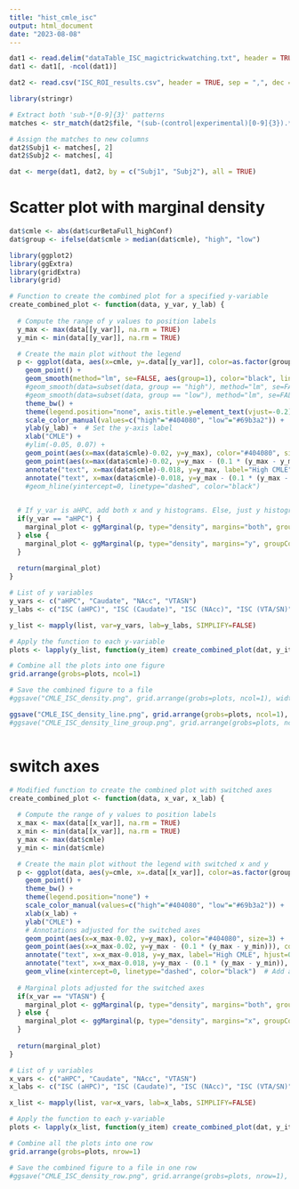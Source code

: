 ```yaml
---
title: "hist_cmle_isc"
output: html_document
date: "2023-08-08"
---
```


```r
dat1 <- read.delim("dataTable_ISC_magictrickwatching.txt", header = TRUE, sep = "\t", dec = ".")
dat1 <- dat1[, -ncol(dat1)]

dat2 <- read.csv("ISC_ROI_results.csv", header = TRUE, sep = ",", dec = ".")

library(stringr)

# Extract both 'sub-*[0-9]{3}' patterns
matches <- str_match(dat2$file, "(sub-(control|experimental)[0-9]{3}).*(sub-(control|experimental)[0-9]{3})")

# Assign the matches to new columns
dat2$Subj1 <- matches[, 2]
dat2$Subj2 <- matches[, 4]

dat <- merge(dat1, dat2, by = c("Subj1", "Subj2"), all = TRUE)


```

# Scatter plot with marginal density
```r
dat$cmle <- abs(dat$curBetaFull_highConf)
dat$group <- ifelse(dat$cmle > median(dat$cmle), "high", "low")

library(ggplot2)
library(ggExtra)
library(gridExtra)
library(grid)

# Function to create the combined plot for a specified y-variable
create_combined_plot <- function(data, y_var, y_lab) {
  
  # Compute the range of y values to position labels
  y_max <- max(data[[y_var]], na.rm = TRUE)
  y_min <- min(data[[y_var]], na.rm = TRUE)

  # Create the main plot without the legend
  p <- ggplot(data, aes(x=cmle, y=.data[[y_var]], color=as.factor(group))) +
    geom_point() +
    geom_smooth(method="lm", se=FALSE, aes(group=1), color="black", linetype="dashed", size = 0.8) + #regression line
    #geom_smooth(data=subset(data, group == "high"), method="lm", se=FALSE, color="darkblue", linetype="dashed", size=0.8) + # regression line for "high"
    #geom_smooth(data=subset(data, group == "low"), method="lm", se=FALSE, color="darkgreen", linetype="dashed", size=0.8) + # regression line for "low"
    theme_bw() +
    theme(legend.position="none", axis.title.y=element_text(vjust=-0.2), axis.title.x=element_text(vjust=-0.1)) +
    scale_color_manual(values=c("high"="#404080", "low"="#69b3a2")) +
    ylab(y_lab) +  # Set the y-axis label
    xlab("CMLE") +
    #ylim(-0.05, 0.07) + 
    geom_point(aes(x=max(data$cmle)-0.02, y=y_max), color="#404080", size=3) +
    geom_point(aes(x=max(data$cmle)-0.02, y=y_max - (0.1 * (y_max - y_min))), color="#69b3a2", size=3) +
    annotate("text", x=max(data$cmle)-0.018, y=y_max, label="High CMLE", hjust=0, color="black", size=3.5) + 
    annotate("text", x=max(data$cmle)-0.018, y=y_max - (0.1 * (y_max - y_min)), label="Low CMLE", hjust=0, color="black", size=3.5)
    #geom_hline(yintercept=0, linetype="dashed", color="black") 

  
  # If y_var is aHPC, add both x and y histograms. Else, just y histogram.
  if(y_var == "aHPC") {
    marginal_plot <- ggMarginal(p, type="density", margins="both", groupColour=TRUE, groupFill=TRUE, alpha=0.5)
  } else {
    marginal_plot <- ggMarginal(p, type="density", margins="y", groupColour=TRUE, groupFill=TRUE, alpha=0.5)
  }
  
  return(marginal_plot)
}

# List of y variables
y_vars <- c("aHPC", "Caudate", "NAcc", "VTASN")
y_labs <- c("ISC (aHPC)", "ISC (Caudate)", "ISC (NAcc)", "ISC (VTA/SN)")

y_list <- mapply(list, var=y_vars, lab=y_labs, SIMPLIFY=FALSE)

# Apply the function to each y-variable
plots <- lapply(y_list, function(y_item) create_combined_plot(dat, y_item$var, y_item$lab))

# Combine all the plots into one figure
grid.arrange(grobs=plots, ncol=1)

# Save the combined figure to a file
#ggsave("CMLE_ISC_density.png", grid.arrange(grobs=plots, ncol=1), width=6, height=18)

ggsave("CMLE_ISC_density_line.png", grid.arrange(grobs=plots, ncol=1), width=6, height=18)
#ggsave("CMLE_ISC_density_line_group.png", grid.arrange(grobs=plots, ncol=1), width=6, height=18)



```

# switch axes
```r
# Modified function to create the combined plot with switched axes
create_combined_plot <- function(data, x_var, x_lab) {
  
  # Compute the range of y values to position labels
  x_max <- max(data[[x_var]], na.rm = TRUE)
  x_min <- min(data[[x_var]], na.rm = TRUE)
  y_max <- max(dat$cmle)
  y_min <- min(dat$cmle)

  # Create the main plot without the legend with switched x and y
  p <- ggplot(data, aes(y=cmle, x=.data[[x_var]], color=as.factor(group))) +
    geom_point() +
    theme_bw() +
    theme(legend.position="none") +
    scale_color_manual(values=c("high"="#404080", "low"="#69b3a2")) +
    xlab(x_lab) +  
    ylab("CMLE") +
    # Annotations adjusted for the switched axes
    geom_point(aes(x=x_max-0.02, y=y_max), color="#404080", size=3) +
    geom_point(aes(x=x_max-0.02, y=y_max - (0.1 * (y_max - y_min))), color="#69b3a2", size=3) +
    annotate("text", x=x_max-0.018, y=y_max, label="High CMLE", hjust=0, color="black", size=3.5) + 
    annotate("text", x=x_max-0.018, y=y_max - (0.1 * (y_max - y_min)), label="Low CMLE", hjust=0, color="black", size=3.5) +
    geom_vline(xintercept=0, linetype="dashed", color="black")  # Add a dashed line at x=0
  
  # Marginal plots adjusted for the switched axes
  if(x_var == "VTASN") {
    marginal_plot <- ggMarginal(p, type="density", margins="both", groupColour=TRUE, groupFill=TRUE, alpha=0.5)
  } else {
    marginal_plot <- ggMarginal(p, type="density", margins="x", groupColour=TRUE, groupFill=TRUE, alpha=0.5)
  }
  
  return(marginal_plot)
}

# List of y variables
x_vars <- c("aHPC", "Caudate", "NAcc", "VTASN")
x_labs <- c("ISC (aHPC)", "ISC (Caudate)", "ISC (NAcc)", "ISC (VTA/SN)")

x_list <- mapply(list, var=x_vars, lab=x_labs, SIMPLIFY=FALSE)

# Apply the function to each y-variable
plots <- lapply(x_list, function(y_item) create_combined_plot(dat, y_item$var, y_item$lab))

# Combine all the plots into one row
grid.arrange(grobs=plots, nrow=1)

# Save the combined figure to a file in one row
#ggsave("CMLE_ISC_density_row.png", grid.arrange(grobs=plots, nrow=1), width=20, height=6)

```



